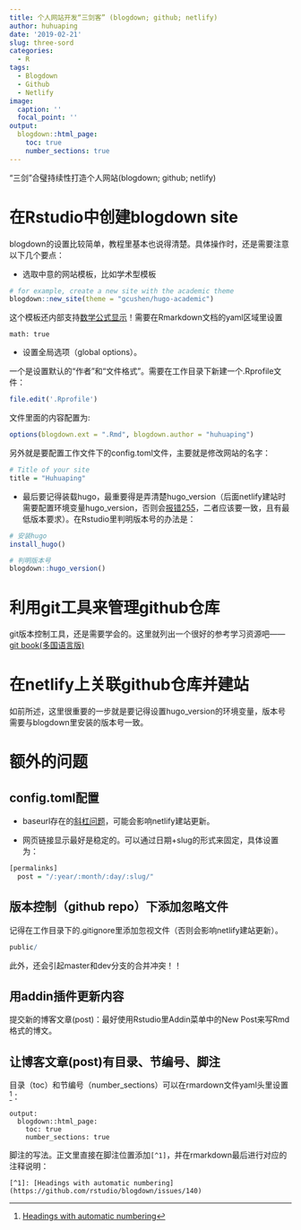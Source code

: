 ```yaml
---
title: 个人网站开发“三剑客” (blogdown; github; netlify) 
author: huhuaping
date: '2019-02-21'
slug: three-sord
categories: 
  - R
tags: 
  - Blogdown
  - Github
  - Netlify
image:
  caption: ''
  focal_point: ''
output:
  blogdown::html_page:
    toc: true
    number_sections: true
---
```


“三剑”合璧持续性打造个人网站(blogdown; github; netlify)

# 在Rstudio中创建blogdown site

blogdown的设置比较简单，教程里基本也说得清楚。具体操作时，还是需要注意以下几个要点：

- 选取中意的网站模板，比如学术型模板

```r
# for example, create a new site with the academic theme
blogdown::new_site(theme = "gcushen/hugo-academic")
```

这个模板还内部支持[数学公式显示](https://github.com/rstudio/blogdown/issues/36)！需要在Rmarkdown文档的yaml区域里设置

```
math: true
```

- 设置全局选项（global options）。

一个是设置默认的“作者”和“文件格式”。需要在工作目录下新建一个.Rprofile文件：

```r
file.edit('.Rprofile')
```
文件里面的内容配置为:

```r
options(blogdown.ext = ".Rmd", blogdown.author = "huhuaping")
```

另外就是要配置工作文件下的config.toml文件，主要就是修改网站的名字：

```r
# Title of your site
title = "Huhuaping"
```
- 最后要记得装载hugo，最重要得是弄清楚hugo_version（后面netlify建站时需要配置环境变量hugo_version，否则会[报错255](https://gohugo.io/hosting-and-deployment/hosting-on-netlify/)，二者应该要一致，且有最低版本要求）。在Rstudio里判明版本号的办法是：

```r
# 安装hugo
install_hugo()

# 判明版本号
blogdown::hugo_version()
```
# 利用git工具来管理github仓库

git版本控制工具，还是需要学会的。这里就列出一个很好的参考学习资源吧——[git book(多国语言版)](https://git-scm.com/book/zh/v2)

# 在netlify上关联github仓库并建站

如前所述，这里很重要的一步就是要记得设置hugo_version的环境变量，版本号需要与blogdown里安装的版本号一致。

# 额外的问题

## config.toml配置

- baseurl存在的[斜杠问题](https://github.com/rstudio/blogdown/issues/114)，可能会影响netlify建站更新。

- 网页链接显示最好是稳定的。可以通过日期+slug的形式来固定，具体设置为：

```r
[permalinks]
  post = "/:year/:month/:day/:slug/"
```

## 版本控制（github repo）下添加忽略文件

记得在工作目录下的.gitignore里添加忽视文件（否则会影响netlify建站更新）。

```r
public/
```

此外，还会引起master和dev分支的合并冲突！！

## 用addin插件更新内容

提交新的博客文章(post)：最好使用Rstudio里Addin菜单中的New Post来写Rmd格式的博文。

## 让博客文章(post)有目录、节编号、脚注

目录（toc）和节编号（number_sections）可以在rmardown文件yaml头里设置[^1]：

```
output:
  blogdown::html_page:
    toc: true
    number_sections: true
```

脚注的写法。正文里直接在脚注位置添加`[^1]`，并在rmarkdown最后进行对应的注释说明：


```
[^1]: [Headings with automatic numbering](https://github.com/rstudio/blogdown/issues/140)
```


[^1]: [Headings with automatic numbering](https://github.com/rstudio/blogdown/issues/140)